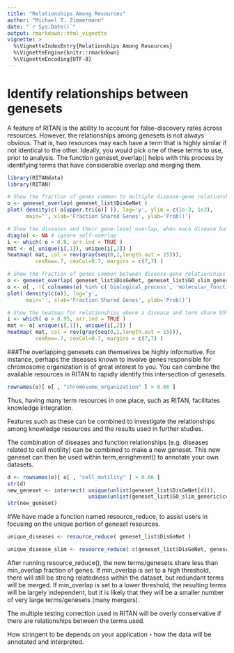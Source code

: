 ```yaml
---
title: "Relationships Among Resources"
author: "Michael T. Zimmermann"
date: "`r Sys.Date()`"
output: rmarkdown::html_vignette
vignette: >
  %\VignetteIndexEntry{Relationships Among Resources}
  %\VignetteEngine{knitr::rmarkdown}
  %\VignetteEncoding{UTF-8}
---
```



# Identify relationships between genesets

A feature of RITAN is the ability to account for false-discovery rates across resources. However, the relationships among genesets is not always obvious. That is, two resources may each have a term that is highly similar if not identical to the other. Ideally, you would pick one of these terms to use, prior to analysis. The function geneset_overlap() helps with this process by identifying terms that have considerable overlap and merging them.

```r
library(RITANdata)
library(RITAN)
```


```r
# Show the fraction of genes common to multiple disease-gene relationships.
o <- geneset_overlap( geneset_list$DisGeNet )
plot( density(c( o[upper.tri(o)] )), log='y', ylim = c(1e-3, 1e3),
      main='', xlab='Fraction Shared Genes', ylab='Prob()')
```

```r
# Show the diseases and their gene-level overlap, when each disease has some overlap of at least 80%.
diag(o) <- NA # ignore self-overlap
i <- which( o > 0.8, arr.ind = TRUE )
mat <- o[ unique(i[,1]), unique(i[,2]) ]
heatmap( mat, col = rev(gray(seq(0,1,length.out = 15))),
         cexRow=.7, cexCol=0.7, margins = c(7,7) )
```

```r
# Show the fraction of genes common between disease-gene relationships and GO-Slim term definitions
o <- geneset_overlap( geneset_list$DisGeNet, geneset_list$GO_slim_generic )
o <- o[ , !( colnames(o) %in% c('biological_process', 'molecular_function', 'cellular_component')) ] # remove the root of each sub-ontology
plot( density(c(o)), log='y',
      main='', xlab='Fraction Shared Genes', ylab='Prob()')
```

```r
# Show the heatmap for relationships where a disease and term share 95% of genes in common
i <- which( o > 0.95, arr.ind = TRUE )
mat <- o[ unique(i[,1]), unique(i[,2]) ]
heatmap( mat, col = rev(gray(seq(0,1,length.out = 15))),
         cexRow=.7, cexCol=0.7, margins = c(7,7) )
```

###The overlapping genesets can themselves be highly informative. For instance, perhaps the diseases known to involve genes responsible for chromosome organization is of great interest to you. You can combine the available resources in RITAN to rapidly identify this intersection of genesets.

```r
rownames(o)[ o[ , "chromosome_organization" ] > 0.66 ]
```

Thus, having many term resources in one place, such as RITAN, facilitates knowledge integration.

Features such as these can be combined to investigate the relationships among knowledge resources and the results used in further studies.

The combination of diseases and function relationships (e.g. diseases related to cell motility) can be combined to make a new geneset. This new geneset can then be used within term_enrighment() to annotate your own datasets.
```r
d <- rownames(o)[ o[ , "cell_motility" ] > 0.66 ]
str(d)
new_geneset <- intersect( unique(unlist(geneset_list$DisGeNet[d])),
                          unique(unlist(geneset_list$GO_slim_generic$cell_motility)) )
str(new_geneset)
```


#We have made a function named resource_reduce, to assist users in focusing on the unique portion of geneset resources.

```r
unique_diseases <- resource_reduce( geneset_list$DisGeNet )
```

```r
unique_disease_slim <- resource_reduce( c(geneset_list$DisGeNet, geneset_list$GO_slim_generic), min_overlap = 0.95 )
```

After running resource_reduce(), the new terms/genesets share less than min_overlap fraction of genes.
If min_overlap is set to a high threshold, there will still be strong relatedness within the dataset, but redundant terms will be merged. If min_overlap is set to a lower threshold, the resulting terms will be largely independent, but it is likely that they will be a smaller number of very large terms/genesets (many mergers).

The multiple testing correction used in RITAN will be overly conservative if there are relationships between the terms used.

How stringent to be depends on your application - how the data will be annotated and interpreted. 
